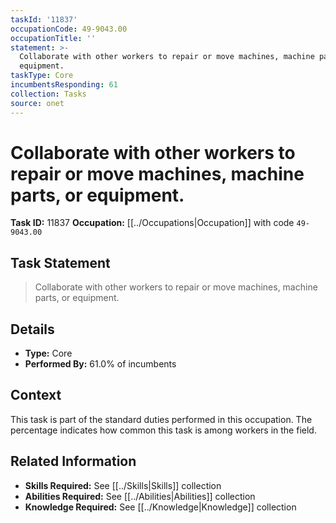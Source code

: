 ```yaml
---
taskId: '11837'
occupationCode: 49-9043.00
occupationTitle: ''
statement: >-
  Collaborate with other workers to repair or move machines, machine parts, or
  equipment.
taskType: Core
incumbentsResponding: 61
collection: Tasks
source: onet
---
```

# Collaborate with other workers to repair or move machines, machine parts, or equipment.

**Task ID:** 11837
**Occupation:** [[../Occupations|Occupation]] with code `49-9043.00`

## Task Statement

> Collaborate with other workers to repair or move machines, machine parts, or equipment.

## Details

- **Type:** Core
- **Performed By:** 61.0% of incumbents

## Context

This task is part of the standard duties performed in this occupation. The percentage indicates how common this task is among workers in the field.

## Related Information

- **Skills Required:** See [[../Skills|Skills]] collection
- **Abilities Required:** See [[../Abilities|Abilities]] collection
- **Knowledge Required:** See [[../Knowledge|Knowledge]] collection
